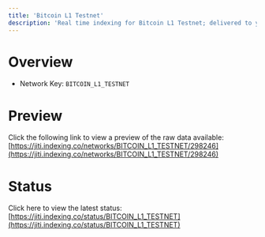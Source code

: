```yaml
---
title: 'Bitcoin L1 Testnet'
description: 'Real time indexing for Bitcoin L1 Testnet; delivered to you'
---
```


# Overview
- Network Key: `BITCOIN_L1_TESTNET`

# Preview
Click the following link to view a preview of the raw data available: [https://jiti.indexing.co/networks/BITCOIN_L1_TESTNET/298246](https://jiti.indexing.co/networks/BITCOIN_L1_TESTNET/298246)

# Status
Click here to view the latest status: [https://jiti.indexing.co/status/BITCOIN_L1_TESTNET](https://jiti.indexing.co/status/BITCOIN_L1_TESTNET)
